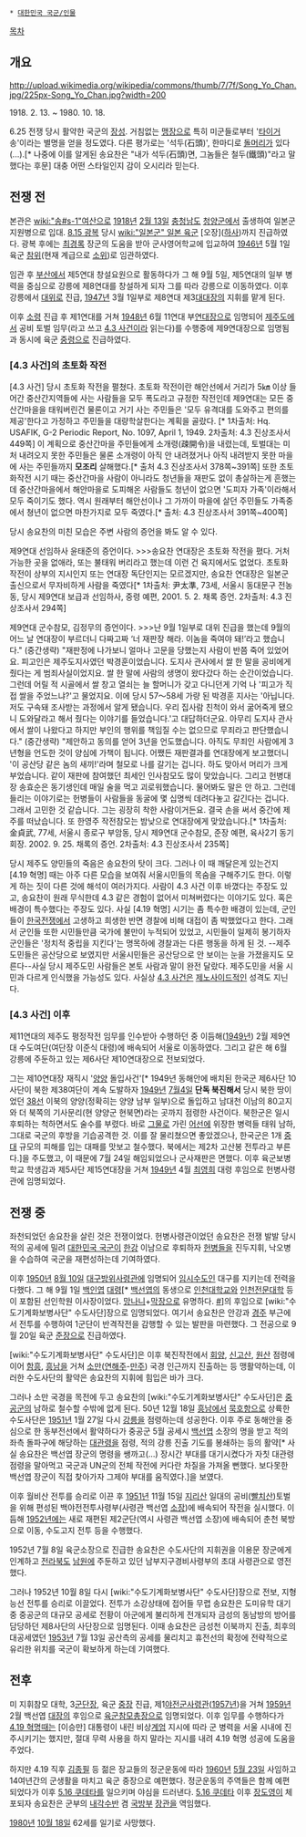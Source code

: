  * [[대한민국 국군/인물]]

[[목차]]

== 개요 ==
http://upload.wikimedia.org/wikipedia/commons/thumb/7/7f/Song_Yo_Chan.jpg/225px-Song_Yo_Chan.jpg?width=200

1918. 2. 13. ~ 1980. 10. 18.

6.25 전쟁 당시 활약한 국군의 [[장성]]. 거침없는 [[맹장]]으로 특히 미군들로부터 '[[타이거]] 송'이라는 별명을 얻을 정도였다. 다른 평가로는 '석두(石頭)', 한마디로 [[돌머리]]가 있다(...).[* 나중에 이를 알게된 송요찬은 "내가 석두(石頭)면, 그놈들은 철두(鐵頭)"라고 말했다는 후문] 대충 어떤 스타일인지 감이 오시리라 믿는다.

== 전쟁 전 ==
본관은 [[wiki:"송#s-1"여산]]으로 [[1918년]] [[2월 13일]] [[충청남도]] [[청양군]]에서 출생하여 일본군 지원병으로 입대. [[8.15 광복]] 당시 [[wiki:"일본군" 일본 육군]] [오장]([[하사]])까지 진급하였다. 광복 후에는 [[최경록]] 장군의 도움을 받아 군사영어학교에 입교하여 [[1946년]] 5월 1일 육군 [[참위]](현재 계급으로 [[소위]])로 임관하였다. 

임관 후 [[부산광역시|부산]]에서 제5연대 창설요원으로 활동하다가 그 해 9월 5일, 제5연대의 일부 병력을 중심으로 강릉에 제8연대를 창설하게 되자 그를 따라 강릉으로 이동하였다. 이후 강릉에서 [[대위]]로 진급, [[1947년]] 3월 1일부로 제8연대 제3[[대대장]]의 지휘를 맡게 된다. 

이후 [[소령]] 진급 후 제1연대를 거쳐 [[1948년]] 6월 11연대 부[[연대장]]으로 임명되어 [[제주도]]에서 공비 토벌 임무(라고 쓰고 [[4.3 사건]]이라 읽는다)를 수행중에 제9연대장으로 임명됨과 동시에 육군 [[중령]]으로 진급하였다. 

=== [4.3 사건]의 초토화 작전 ===
[4.3 사건] 당시 초토화 작전을 펼쳤다. 초토화 작전이란 해안선에서 거리가 5㎞ 이상 들어간 중산간지역들에 사는 사람들을 모두 폭도라고 규정한 작전인데 제9연대는 모든 중산간마을을 태워버린건 물론이고 거기 사는 주민들은 '모두 유격대를 도와주고 편의를 제공'한다고 가정하고 주민들을 대량학살한다는 계획을 골랐다. [* 1차출처: Hq. USAFIK, G-2 Periodic Report, No. 1097, April 1, 1949. 2차출처: 4.3 진상조사서 449쪽]
이 계획으로 중산간마을 주민들에게 소개령(疎開令)을 내렸는데, 토벌대는 미처 내려오지 못한 주민들은 물론 소개령이 아직 안 내려졌거나 아직 내려받지 못한 마을에 사는 주민들까지 '''모조리''' 살해했다.[* 출처 4.3 진상조사서 378쪽~391쪽]
또한 초토화작전 시기 때는 중산간마을 사람이 아니라도 청년들을 재판도 없이 총살하는게 흔했는데 중산간마을에서 해안마을로 도피해온 사람들도 청년이 없으면 '도피자 가족'이라해서 모두 죽이기도 했다. 역시 원래부터 해안선이나 그 가까이 마을에 살던 주민들도 가족중에서 쳥년이 없으면 마찬가지로 모두 죽였다.[* 출처: 4.3 진상조사서 391쪽~400쪽]

당시 송요찬의 미친 모습은 주변 사람의 증언을 봐도 알 수 있다.

제9연대 선임하사 윤태준의 증언이다.
>>>송요찬 연대장은 초토화 작전을 폈다. 거처 가능한 곳을 없애라, 또는 불태워 버리라고 했는데 이런 건 육지에서도 없었다. 초토화 작전이 상부의 지시인지 또는 연대장 독단인지는 모르겠지만, 송요찬 연대장은 일본군 출신으로서 무자비하게 사람을 죽였다[* 1차출처: 尹太準, 73세, 서울시 동대문구 전농동, 당시 제9연대 보급과 선임하사, 중령 예편, 2001. 5. 2. 채록 증언. 2차출처: 4.3 진상조사서 294쪽]

제9연대 군수참모, 김정무의 증언이다.
>>>난 9월 1일부로 대위 진급을 했는데 9월의 어느 날 연대장이 부르더니 다짜고짜 ‘너 재판장 해라. 이놈을 죽여야 돼!’라고 했습니다." (중간생략) "재판정에 나가보니 얼마나 고문을 당했는지 사람이 반쯤 죽어 있었어요. 피고인은 제주도지사였던 박경훈이었습니다. 도지사 관사에서 쌀 한 말을 공비에게 줬다는 게 범죄사실이었지요. 쌀 한 말에 사람의 생명이 왔다갔다 하는 순간이었습니다. 그런데 어릴 적 시골에서 쌀 창고 열쇠는 늘 할머니가 갖고 다니던게 기억 나 '피고가 직접 쌀을 주었느냐?'고 물었지요. 이에 당시 57～58세 가량 된 박경훈 지사는 '아닙니다. 저도 구속돼 조사받는 과정에서 알게 됐습니다. 우리 집사람 친척이 와서 굶어죽게 됐으니 도와달라고 해서 줬다는 이야기를 들었습니다.'고 대답하더군요. 아무리 도지사 관사에서 쌀이 나왔다고 하지만 부인의 행위를 책임질 수는 없으므로 무죄라고 판단했습니다." (중간생략) "제안하고 동의를 얻어 3년을 언도했습니다. 아직도 무죄인 사람에게 3년형을 언도한 것이 양심에 가책이 됩니다. 어쨌든 재판결과를 연대장에게 보고했더니 '이 공산당 같은 놈의 새끼!'라며 철모로 나를 갈기는 겁니다. 하도 맞아서 머리가 크게 부었습니다. 같이 재판에 참여했던 최세인 인사참모도 많이 맞았습니다. 그리고 헌병대장 송효순은 동기생인데 매일 술을 먹고 괴로워했습니다. 물어봐도 말은 안 하고. 그런데 들리는 이야기로는 헌병들이 사람들을 동굴에 몇 십명씩 데려다놓고 갈긴다는 겁니다. 그래서 고민한 것 같습니다. 그는 굉장히 착한 사람이거든요. 결국 손을 써서 중간에 제주를 떠났습니다. 또 한영주 작전참모는 밤낮으로 연대장에게 맞았습니다.[* 1차출처: 金貞武, 77세, 서울시 종로구 부암동, 당시 제9연대 군수참모, 준장 예편, 육사2기 동기회장. 2002. 9. 25. 채록의 증언. 2차출처: 4.3 진상조사서 235쪽]

당시 제주도 양민들의 죽음은 송요찬의 탓이 크다. 그러나 이 때 깨달은게 있는건지 [4.19 혁명] 때는 아주 다른 모습을 보여줘 서울시민들의 목숨을 구해주기도 한다. 이렇게 하는 짓이 다른 것에 해석이 여러가지다. 사람이 4.3 사건 이후 바꼈다는 주장도 있고, 송요찬이 원래 무식한데 4.3 같은 경험이 없어서 미쳐버렸다는 이야기도 있다. 혹은 배경이 특수했다는 주장도 있다. 사실 [4.19 혁명] 시기는 좀 특수한 배경이 있는데, 군인들이 [[한국전쟁]]에서 고생하고 희생한 반면 경찰에 비해 대접이 좀 박했었다고 한다. 그래서 군인들 또한 시민들만큼 국가에 불만이 누적되어 있었고, 시민들이 일제히 봉기하자 군인들은 '정치적 중립을 지킨다'는 명목하에 경찰과는 다른 행동을 하게 된 것. --제주도민들은 공산당으로 보였지만 서울시민들은 공산당으로 안 보이는 눈을 가졌을지도 모른다--사실 당시 제주도민 사람들은 본토 사람과 말이 완전 달랐다. 제주도민을 서울 시민과 다르게 인식했을 가능성도 있다. 사실상 [[4.3 사건]]은 [[제노사이드]]적인 성격도 지닌다.

=== [4.3 사건] 이후 ===
제11연대의 제주도 평정작전 임무를 인수받아 수행하던 중 이듬해([[1949년]]) 2월 제9연대 수도여단(여단장 이준식 대령)에 배속되어 서울로 이동하였다. 그리고 같은 해 6월 강릉에 주둔하고 있는 제6사단 제10연대장으로 전보되었다.

그는 제10연대장 재직시 '[[양양군|양양]] 돌입사건'[* 1949년 동해안에 배치된 한국군 제6사단 10사단이 북한 제38여단이 계속 도발하자 [[1949년]] [[7월4일]] '''단독 북진해서''' 당시 북한 땅이었던 [[38선]] 이북의 양양(정확히는 양양 남부 일부)으로 돌입하고 남대천 이남의 80고지와 더 북쪽의 기사문리(현 양양군 현북면)라는 곳까지 점령한 사건이다. 북한군은 일시 후퇴하는 척하면서도 술수를 부렸다. 바로 [[그물]]로 가린 [[어선]]에 위장한 병력들 태워 남하, 그대로 국군의 후방을 기습공격한 것. 이를 잘 물리쳤으면 좋았겠으나, 한국군은 1개 [[중대]] 규모의 피해를 입는 대패를 맛보고 철수했다. 북에서는 제2차 고산봉 전투라고 부른다.]을 주도했고, 이 때문에 7월 24일 해임되었으나 군사재판은 면했다. 이후 육군보병학교 학생감과 제5사단 제15연대장을 거쳐 [[1949년]] 4월 [[최영희]] 대령 후임으로 헌병사령관에 임명되었다.

== 전쟁 중 ==
좌천되었던 송요찬을 살린 것은 전쟁이었다. 헌병사령관이었던 송요찬은 전쟁 발발 당시 적의 공세에 밀려 [[대한민국 국군]]이 [[한강]] 이남으로 후퇴하자 [[헌병]]들을 진두지휘, 낙오병을 수습하여 국군을 재편성하는데 기여하였다.

이후 [[1950년]] [[8월 10일]] [[대구광역시|대구]]방위사령관에 임명되어 [[임시수도]]인 대구를 지키는데 전력을 다했다. 그 해 9월 1일 [[백인엽]] [[대령]][* [[백선엽]]의 동생으로 [[인천대학교]]와 [[인천전문대학]] 등이 포함된 선인학원 이사장이었다. [[망나니]]+[[막장]]으로 유명하다. [http://nasanha.egloos.com/10861708 #]]의 후임으로 [wiki:"수도기계화보병사단" 수도사단]장으로 임명되었다. 여기서 송요찬은 안강과 [[경주]] 부근에서 전투를 수행하여 1군단이 반격작전을 감행할 수 있는 발판을 마련했다. 그 전공으로 9월 20일 육군 [[준장]]으로 진급하였다.

[wiki:"수도기계화보병사단" 수도사단]은 이후 북진작전에서 [[회양]], [[고산군|신고산]], [[원산]] 점령에 이어 [[함흥]], [[흥남]]을 거쳐 [[소련|소]][[만주|만]]([[연해주]]-[[만주]]) 국경 인근까지 진출하는 등 맹활약하는데, 이러한 수도사단의 활약은 송요찬의 지휘에 힘입은 바가 크다.

그러나 소만 국경을 목전에 두고 송요찬의 [wiki:"수도기계화보병사단" 수도사단]은 [[중공군]]의 남하로 철수할 수밖에 없게 된다. 50년 12월 18일 [[흥남]]에서 [[묵호]]항으로 상륙한 수도사단은 [[1951년]] 1월 27일 다시 [[강릉]]을 점령하는데 성공한다. 이후 주로 동해안을 중심으로 한 동부전선에서 활약하다가 중공군 5월 공세시 [[백선엽]] 소장의 명을 받고 적의 좌측 돌파구에 해당하는 [[대관령]]을 점령, 적의 강릉 진출 기도를 봉쇄하는 등의 활약[* 사실 송요찬은 백선엽 장군의 명령을 쌩까고(...) 장시간 부대를 대기시켰다가 자칫 대관령 점령을 말아먹고 국군과 UN군의 전체 작전에 커다란 차질을 가져올 뻔했다. 보다못한 백선엽 장군이 직접 찾아가자 그제야 부대를 움직였다.]을 보였다.

이후 월비산 전투를 승리로 이끈 후 [[1951년]] 11월 15일 [[지리산]] 일대의 공비([[빨치산]])토벌을 위해 편성된 백야전전투사령부(사령관 백선엽 [[소장(계급)|소장]])에 배속되어 작전을 실시했다. 이듬해 [[1952년]]에는 새로 재편된 제2군단(역시 사령관 백선엽 소장)에 배속되어 춘천 북방으로 이동, 수도고지 전투 등을 수행했다.

1952년 7월 8일 육군소장으로 진급한 송요찬은 수도사단의 지휘권을 이용문 장군에게 인계하고 [[전라북도]] [[남원]]에 주둔하고 있던 남부지구경비사령부의 초대 사령관으로 영전했다.

그러나 1952년 10월 8일 다시 [wiki:"수도기계화보병사단" 수도사단]장으로 전보, 지형능선 전투를 승리로 이끌었다. 전투가 소강상태에 접어들 무렵 송요찬은 도미유학 대기 중 중공군의 대규모 공세로 전황이 아군에게 불리하게 전개되자 금성의 동남방의 방어를 담당하던 제8사단의 사단장으로 임명된다. 이때 송요찬은 금성천 이북까지 진출, 최후의 대공세였던 [[1953년]] 7월 13일 공산측의 공세를 물리치고 휴전선의 확정에 전략적으로 유리한 위치를 국군이 확보하게 하는데 기여했다.
== 전후 ==
미 지휘참모 대학, 3[[군단장]], 육군 [[중장]] 진급, 제1[[야전군사령관]]([[1957년]])을 거쳐 [[1959년]] 2월 백선엽 [[대장(계급)|대장]]의 후임으로 [[육군참모총장]]으로 임명되었다. 이후 임무를 수행하다가 [[4.19 혁명]]때는 [이승만] 대통령이 내린 비상[[계엄]] 지시에 따라 군 병력을 서울 시내에 진주시키기는 했지만, 절대 무력 사용을 하지 말라는 지시를 내려 4.19 혁명 성공에 도움을 주었다.

하지만 4.19 직후 [[김종필]] 등 젊은 장교들의 정군운동에 따라 [[1960년]] [[5월 23일]] 사임하고 14여년간의 군생활을 마치고 육군 중장으로 예편했다. 정군운동의 주역들은 함께 예편되었다가 이후 [[5.16 쿠데타]]를 일으키며 야심을 드러낸다. [[5.16 쿠데타]] 이후 [[장도영]]이 체포되자 송요찬은 군부의 [[내각수반]] 겸 [[국방부]] [[장관]]을 역임했다. 

[[1980년]] [[10월 18일]] 62세를 일기로 사망했다.
